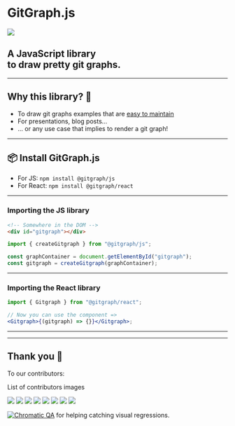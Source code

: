 
<Head>
  <title>GitGraph.js</title>
  <meta name="twitter:card" content="https://gitgraphjs.com" />
  <meta name="twitter:site" content="@nicoespeon" />
  <meta name="twitter:title" content="GitGraph.js" />
  <meta
    name="twitter:description"
    content="A JavaScript library to draw pretty git graphs."
  />
  <meta name="twitter:image" content="https://gitgraphjs.com/cover.png" />
  <meta name="og:image" content="https://gitgraphjs.com/cover.png" />
</Head>
<h1 className="sr-only">GitGraph.js</h1>

![](./assets/gitgraph-logo.png)

## A JavaScript library<br />to draw pretty git graphs.

---

## Why this library? 🤔

- To draw git graphs examples that are <u>easy to maintain</u>
- For presentations, blog posts…
- … or any use case that implies to render a git graph!

---

## 📦 Install GitGraph.js

- For JS: `npm install @gitgraph/js`
- For React: `npm install @gitgraph/react`

---

### Importing the JS library

```html
<!-- Somewhere in the DOM -->
<div id="gitgraph"></div>
```

```js
import { createGitgraph } from "@gitgraph/js";

const graphContainer = document.getElementById("gitgraph");
const gitgraph = createGitgraph(graphContainer);
```

---

### Importing the React library

```jsx
import { Gitgraph } from "@gitgraph/react";

// Now you can use the component =>
<Gitgraph>{(gitgraph) => {}}</Gitgraph>;
```

---


<BasicUsage title="👾 Start using `gitgraph`" />

---

## Thank you 🤗

To our contributors:

<p className="sr-only">List of contributors images</p>

[![](https://sourcerer.io/fame/nicoespeon/nicoespeon/gitgraph.js/images/0)](https://sourcerer.io/fame/nicoespeon/nicoespeon/gitgraph.js/links/0)
[![](https://sourcerer.io/fame/nicoespeon/nicoespeon/gitgraph.js/images/1)](https://sourcerer.io/fame/nicoespeon/nicoespeon/gitgraph.js/links/1)
[![](https://sourcerer.io/fame/nicoespeon/nicoespeon/gitgraph.js/images/2)](https://sourcerer.io/fame/nicoespeon/nicoespeon/gitgraph.js/links/2)
[![](https://sourcerer.io/fame/nicoespeon/nicoespeon/gitgraph.js/images/3)](https://sourcerer.io/fame/nicoespeon/nicoespeon/gitgraph.js/links/3)
[![](https://sourcerer.io/fame/nicoespeon/nicoespeon/gitgraph.js/images/4)](https://sourcerer.io/fame/nicoespeon/nicoespeon/gitgraph.js/links/4)
[![](https://sourcerer.io/fame/nicoespeon/nicoespeon/gitgraph.js/images/5)](https://sourcerer.io/fame/nicoespeon/nicoespeon/gitgraph.js/links/5)
[![](https://sourcerer.io/fame/nicoespeon/nicoespeon/gitgraph.js/images/6)](https://sourcerer.io/fame/nicoespeon/nicoespeon/gitgraph.js/links/6)
[![](https://sourcerer.io/fame/nicoespeon/nicoespeon/gitgraph.js/images/7)](https://sourcerer.io/fame/nicoespeon/nicoespeon/gitgraph.js/links/7)

[![Chromatic QA](https://cdn-images-1.medium.com/letterbox/147/36/50/50/1*oHHjTjInDOBxIuYHDY2gFA.png?source=logoAvatar-d7276495b101---37816ec27d7a)](https://www.chromaticqa.com/) for helping catching visual regressions.
